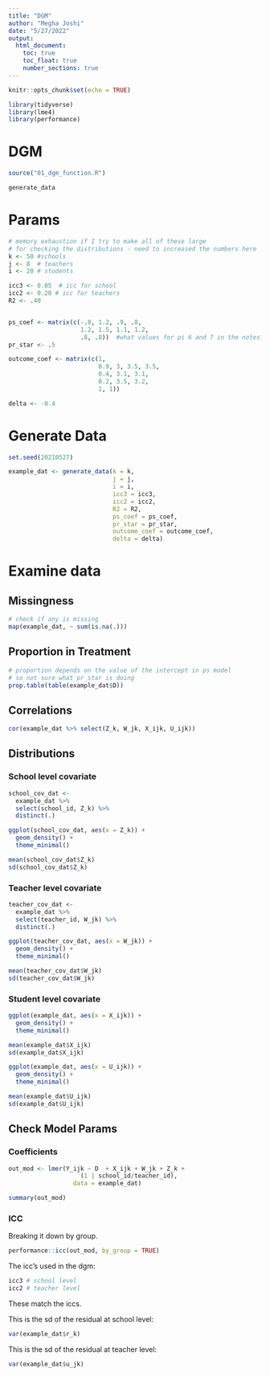 ```yaml
---
title: "DGM"
author: "Megha Joshi"
date: "5/27/2022"
output:
  html_document:
    toc: true
    toc_float: true
    number_sections: true
---
```


```r
knitr::opts_chunk$set(echo = TRUE)
```

```r
library(tidyverse)
library(lme4)
library(performance)
```

# DGM 

```r
source("01_dgm_function.R")

generate_data
```


# Params

```r
# memory exhaustion if I try to make all of these large 
# for checking the distributions - need to increased the numbers here
k <- 50 #schools
j <- 8  # teachers 
i <- 20 # students

icc3 <- 0.05  # icc for school 
icc2 <- 0.20 # icc for teachers
R2 <- .40


ps_coef <- matrix(c(-.8, 1.2, .9, .8,
                    1.2, 1.5, 1.1, 1.2, 
                    .8, .8))  #what values for pi 6 and 7 in the notes?
pr_star <- .5

outcome_coef <- matrix(c(1, 
                         0.9, 3, 3.5, 3.5,
                         0.4, 3.1, 3.1, 
                         0.2, 3.5, 3.2, 
                         1, 1))

delta <- -0.4
```


# Generate Data

```r
set.seed(20210527)

example_dat <- generate_data(k = k,
                             j = j, 
                             i = i, 
                             icc3 = icc3, 
                             icc2 = icc2, 
                             R2 = R2,
                             ps_coef = ps_coef, 
                             pr_star = pr_star, 
                             outcome_coef = outcome_coef, 
                             delta = delta)
```


# Examine data
  
## Missingness

```r
# check if any is missing 
map(example_dat, ~ sum(is.na(.)))
```


## Proportion in Treatment

```r
# proportion depends on the value of the intercept in ps model
# so not sure what pr_star is doing
prop.table(table(example_dat$D))
```

## Correlations

```r
cor(example_dat %>% select(Z_k, W_jk, X_ijk, U_ijk))
```


## Distributions

### School level covariate

```r
school_cov_dat <- 
  example_dat %>%
  select(school_id, Z_k) %>%
  distinct(.)

ggplot(school_cov_dat, aes(x = Z_k)) +
  geom_density() + 
  theme_minimal()

mean(school_cov_dat$Z_k)
sd(school_cov_dat$Z_k)
```


### Teacher level covariate

```r
teacher_cov_dat <- 
  example_dat %>%
  select(teacher_id, W_jk) %>%
  distinct(.)

ggplot(teacher_cov_dat, aes(x = W_jk)) +
  geom_density() + 
  theme_minimal()

mean(teacher_cov_dat$W_jk)
sd(teacher_cov_dat$W_jk)
```

### Student level covariate

```r
ggplot(example_dat, aes(x = X_ijk)) +
  geom_density() + 
  theme_minimal()

mean(example_dat$X_ijk)
sd(example_dat$X_ijk)

ggplot(example_dat, aes(x = U_ijk)) +
  geom_density() + 
  theme_minimal()

mean(example_dat$U_ijk)
sd(example_dat$U_ijk)
```


## Check Model Params

### Coefficients

```r
out_mod <- lmer(Y_ijk ~ D  + X_ijk + W_jk + Z_k + 
                    (1 | school_id/teacher_id),
                  data = example_dat)

summary(out_mod)
```




### ICC 

Breaking it down by group. 

```r
performance::icc(out_mod, by_group = TRUE)
```

The icc's used in the dgm:

```r
icc3 # school level 
icc2 # teacher level 
```

These match the iccs.

This is the sd of the residual at school level:

```r
var(example_dat$r_k)
```

This is the sd of the residual at teacher level:


```r
var(example_dat$u_jk)
```

